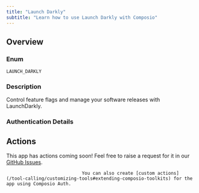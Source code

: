 ```yaml
---
title: "Launch Darkly"
subtitle: "Learn how to use Launch Darkly with Composio"
---
```



## Overview

### Enum
`LAUNCH_DARKLY`

### Description
Control feature flags and manage your software releases with
    LaunchDarkly.

### Authentication Details

<Accordion title="API_KEY">
<ParamField path="api_key" type="string" required={true}>
</ParamField>

</Accordion>


## Actions

This app has actions coming soon! Feel free to raise a request for it in our [GitHub Issues](https://github.com/ComposioHQ/composio/issues).
                                
                                You can also create [custom actions](/tool-calling/customizing-tools#extending-composio-toolkits) for the app using Composio Auth.